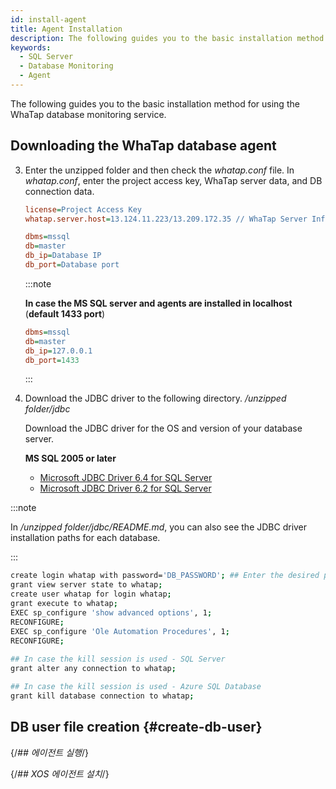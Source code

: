 ```yaml
---
id: install-agent
title: Agent Installation
description: The following guides you to the basic installation method for using the WhaTap database monitoring service.
keywords:
  - SQL Server
  - Database Monitoring
  - Agent
---
```



The following guides you to the basic installation method for using the WhaTap database monitoring service.


<Agentsignupguide />

<Youtube ko='e_UpCgapfQY' en='MIo3HRIOt8M' ja='MIo3HRIOt8M' />


<Createprojectv2 />


<Accesskey />

## Downloading the WhaTap database agent


<Dbinstallagentsteps />

3. Enter the unzipped folder and then check the _whatap.conf_ file. In _whatap.conf_, enter the project access key, WhaTap server data, and DB connection data.

   ```ini title='whatap.conf'
   license=Project Access Key
   whatap.server.host=13.124.11.223/13.209.172.35 // WhaTap Server Info

   dbms=mssql
   db=master
   db_ip=Database IP
   db_port=Database port 
   ```

   :::note

   **In case the MS SQL server and agents are installed in localhost** (**default 1433 port**)

   ```ini title='whatap.conf'
   dbms=mssql
   db=master
   db_ip=127.0.0.1
   db_port=1433
   ```

   :::

4. Download the JDBC driver to the following directory. _/unzipped folder/jdbc_

   Download the JDBC driver for the OS and version of your database server.

   **MS SQL 2005 or later**

   - [Microsoft JDBC Driver 6.4 for SQL Server](https://www.microsoft.com/en-us/download/details.aspx?id=56615)
   - [Microsoft JDBC Driver 6.2 for SQL Server](https://www.microsoft.com/en-us/download/details.aspx?id=55539)

:::note

In _/unzipped folder/jdbc/README.md_, you can also see the JDBC driver installation paths for each database.

:::


<Dbcreatemonitoringaccount />

```bash showLineNumbers
create login whatap with password='DB_PASSWORD'; ## Enter the desired password.
grant view server state to whatap;
create user whatap for login whatap;
grant execute to whatap;
EXEC sp_configure 'show advanced options', 1;
RECONFIGURE;
EXEC sp_configure 'Ole Automation Procedures', 1;
RECONFIGURE;
 
## In case the kill session is used - SQL Server
grant alter any connection to whatap;

## In case the kill session is used - Azure SQL Database
grant kill database connection to whatap;
```

## DB user file creation {#create-db-user}


<Dbcreatedbuserfile />

{/*## 에이전트 실행*/}

<Dbrunagent />

{/*## XOS 에이전트 설치*/}

<Dbinstallxosagent />
